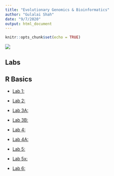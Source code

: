 ```yaml
---
title: "Evolutionary Genomics & Bioinformatics"
author: "Gulalai Shah"
date: "9/7/2020"
output: html_document
---
```


```r
knitr::opts_chunk$set(echo = TRUE)
```



![](Shah_Gulalai.JPG)

## Labs
## R Basics

- [Lab 1:](lab1_Gulalai.html)

- [Lab 2:](lab2.html)

- [Lab 3A:](Lab3A.html)

- [Lab 3B:](Lab3B.html)

- [Lab 4:](Lab4.html)

- [Lab 4A:](Lab4A.html)

- [Lab 5:](Lab5.html)

- [Lab 5x:](Lab5x.html)

- [Lab 6:](Lab6.html)









